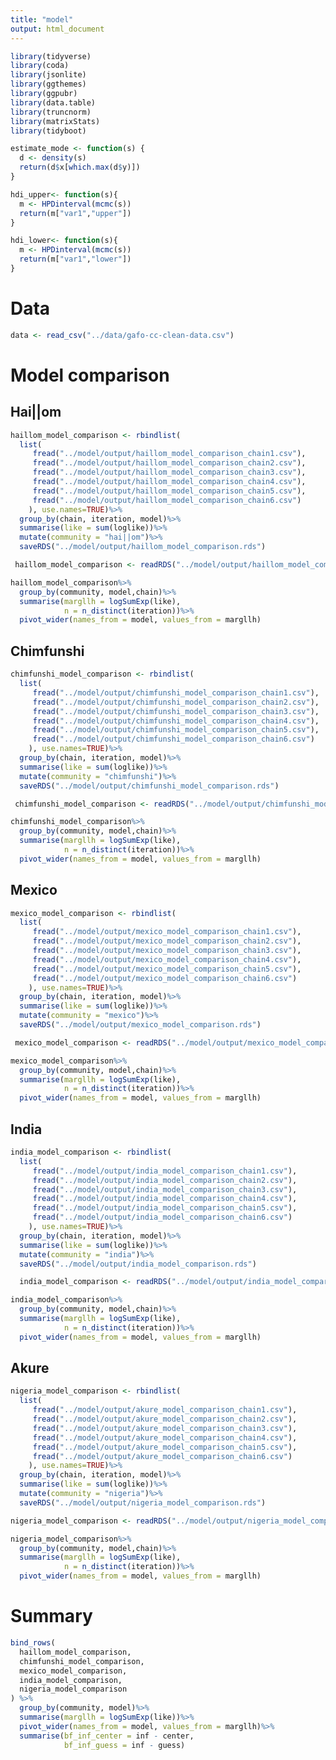 ```yaml
---
title: "model"
output: html_document
---
```


```r
library(tidyverse)
library(coda)
library(jsonlite)
library(ggthemes)
library(ggpubr)
library(data.table)
library(truncnorm)
library(matrixStats)
library(tidyboot)

estimate_mode <- function(s) {
  d <- density(s)
  return(d$x[which.max(d$y)])
}

hdi_upper<- function(s){
  m <- HPDinterval(mcmc(s))
  return(m["var1","upper"])
}

hdi_lower<- function(s){
  m <- HPDinterval(mcmc(s))
  return(m["var1","lower"])
}
```

# Data

```r
data <- read_csv("../data/gafo-cc-clean-data.csv")

```

# Model comparison

## Hai||om

```r
haillom_model_comparison <- rbindlist(
  list(
     fread("../model/output/haillom_model_comparison_chain1.csv"),
     fread("../model/output/haillom_model_comparison_chain2.csv"),
     fread("../model/output/haillom_model_comparison_chain3.csv"),
     fread("../model/output/haillom_model_comparison_chain4.csv"),
     fread("../model/output/haillom_model_comparison_chain5.csv"),
     fread("../model/output/haillom_model_comparison_chain6.csv")
    ), use.names=TRUE)%>%
  group_by(chain, iteration, model)%>%
  summarise(like = sum(loglike))%>%
  mutate(community = "hai||om")%>%
  saveRDS("../model/output/haillom_model_comparison.rds")

 haillom_model_comparison <- readRDS("../model/output/haillom_model_comparison.rds")
```

```r
haillom_model_comparison%>%
  group_by(community, model,chain)%>%
  summarise(margllh = logSumExp(like), 
            n = n_distinct(iteration))%>%
  pivot_wider(names_from = model, values_from = margllh)
```

## Chimfunshi

```r
chimfunshi_model_comparison <- rbindlist(
  list(
     fread("../model/output/chimfunshi_model_comparison_chain1.csv"),
     fread("../model/output/chimfunshi_model_comparison_chain2.csv"),
     fread("../model/output/chimfunshi_model_comparison_chain3.csv"),
     fread("../model/output/chimfunshi_model_comparison_chain4.csv"),
     fread("../model/output/chimfunshi_model_comparison_chain5.csv"),
     fread("../model/output/chimfunshi_model_comparison_chain6.csv")
    ), use.names=TRUE)%>%
  group_by(chain, iteration, model)%>%
  summarise(like = sum(loglike))%>%
  mutate(community = "chimfunshi")%>%
  saveRDS("../model/output/chimfunshi_model_comparison.rds")

 chimfunshi_model_comparison <- readRDS("../model/output/chimfunshi_model_comparison.rds")
```

```r
chimfunshi_model_comparison%>%
  group_by(community, model,chain)%>%
  summarise(margllh = logSumExp(like), 
            n = n_distinct(iteration))%>%
  pivot_wider(names_from = model, values_from = margllh)
```

## Mexico

```r
mexico_model_comparison <- rbindlist(
  list(
     fread("../model/output/mexico_model_comparison_chain1.csv"),
     fread("../model/output/mexico_model_comparison_chain2.csv"),
     fread("../model/output/mexico_model_comparison_chain3.csv"),
     fread("../model/output/mexico_model_comparison_chain4.csv"),
     fread("../model/output/mexico_model_comparison_chain5.csv"),
     fread("../model/output/mexico_model_comparison_chain6.csv")
    ), use.names=TRUE)%>%
  group_by(chain, iteration, model)%>%
  summarise(like = sum(loglike))%>%
  mutate(community = "mexico")%>%
  saveRDS("../model/output/mexico_model_comparison.rds")

 mexico_model_comparison <- readRDS("../model/output/mexico_model_comparison.rds")
```

```r
mexico_model_comparison%>%
  group_by(community, model,chain)%>%
  summarise(margllh = logSumExp(like), 
            n = n_distinct(iteration))%>%
  pivot_wider(names_from = model, values_from = margllh)
```


## India

```r
india_model_comparison <- rbindlist(
  list(
     fread("../model/output/india_model_comparison_chain1.csv"),
     fread("../model/output/india_model_comparison_chain2.csv"),
     fread("../model/output/india_model_comparison_chain3.csv"),
     fread("../model/output/india_model_comparison_chain4.csv"),
     fread("../model/output/india_model_comparison_chain5.csv"),
     fread("../model/output/india_model_comparison_chain6.csv")
    ), use.names=TRUE)%>%
  group_by(chain, iteration, model)%>%
  summarise(like = sum(loglike))%>%
  mutate(community = "india")%>%
  saveRDS("../model/output/india_model_comparison.rds")

  india_model_comparison <- readRDS("../model/output/india_model_comparison.rds")
```

```r
india_model_comparison%>%
  group_by(community, model,chain)%>%
  summarise(margllh = logSumExp(like), 
            n = n_distinct(iteration))%>%
  pivot_wider(names_from = model, values_from = margllh)
```

## Akure

```r
nigeria_model_comparison <- rbindlist(
  list(
     fread("../model/output/akure_model_comparison_chain1.csv"),
     fread("../model/output/akure_model_comparison_chain2.csv"),
     fread("../model/output/akure_model_comparison_chain3.csv"),
     fread("../model/output/akure_model_comparison_chain4.csv"),
     fread("../model/output/akure_model_comparison_chain5.csv"),
     fread("../model/output/akure_model_comparison_chain6.csv")
    ), use.names=TRUE)%>%
  group_by(chain, iteration, model)%>%
  summarise(like = sum(loglike))%>%
  mutate(community = "nigeria")%>%
  saveRDS("../model/output/nigeria_model_comparison.rds")

nigeria_model_comparison <- readRDS("../model/output/nigeria_model_comparison.rds")
```

```r
nigeria_model_comparison%>%
  group_by(community, model,chain)%>%
  summarise(margllh = logSumExp(like), 
            n = n_distinct(iteration))%>%
  pivot_wider(names_from = model, values_from = margllh)
```

# Summary

```r
bind_rows(
  haillom_model_comparison,
  chimfunshi_model_comparison,
  mexico_model_comparison,
  india_model_comparison,
  nigeria_model_comparison
) %>%
  group_by(community, model)%>%
  summarise(margllh = logSumExp(like))%>%
  pivot_wider(names_from = model, values_from = margllh)%>%
  summarise(bf_inf_center = inf - center, 
            bf_inf_guess = inf - guess)

```


